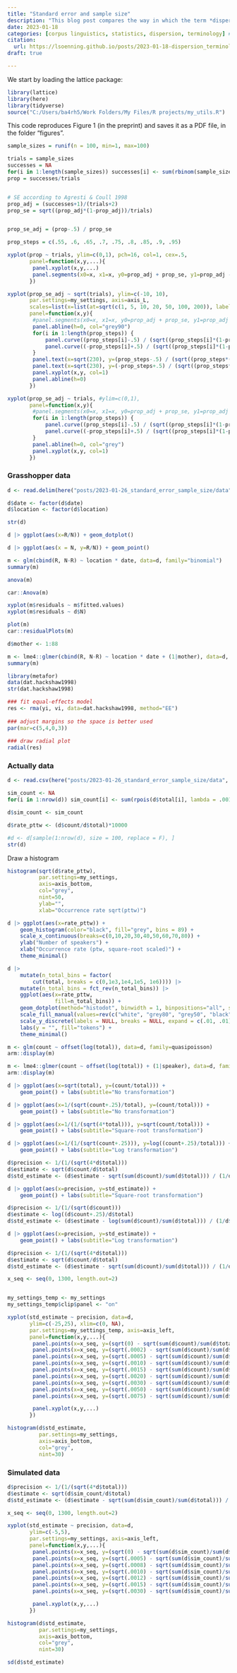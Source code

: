 ```yaml
---
title: "Standard error and sample size"
description: "This blog post compares the way in which the term *dispersion* is used in corpus linguistics and statistics."
date: 2023-01-18
categories: [corpus linguistics, statistics, dispersion, terminology] # self-defined categories
citation: 
  url: https://lsoenning.github.io/posts/2023-01-18-dispersion_terminology/ 
draft: true

---
```


We start by loading the lattice package:

```r
library(lattice)
library(here)
library(tidyverse)
source("C:/Users/ba4rh5/Work Folders/My Files/R projects/my_utils.R")
```

This code reproduces Figure 1 (in the preprint) and saves it as a PDF file, in the folder "figures".

```r
sample_sizes = runif(n = 100, min=1, max=100)

trials = sample_sizes
successes = NA
for(i in 1:length(sample_sizes)) successes[i] <- sum(rbinom(sample_sizes[i], 1, .5))
prop = successes/trials


# SE according to Agresti & Coull 1998
prop_adj = (successes+1)/(trials+2)
prop_se = sqrt((prop_adj*(1-prop_adj))/trials)


prop_se_adj = (prop-.5) / prop_se

prop_steps = c(.55, .6, .65, .7, .75, .8, .85, .9, .95)

```

```r
xyplot(prop ~ trials, ylim=c(0,1), pch=16, col=1, cex=.5,
	   panel=function(x,y,...){
	   	panel.xyplot(x,y,...)
	   	panel.segments(x0=x, x1=x, y0=prop_adj + prop_se, y1=prop_adj - prop_se)
	   })
```

```r
xyplot(prop_se_adj ~ sqrt(trials), ylim=c(-10, 10),
	   par.settings=my_settings, axis=axis_L,
	   scales=list(x=list(at=sqrt(c(1, 5, 10, 20, 50, 100, 200)), labels=c(1, 5, 10, 20, 50, 100, 200))),
	   panel=function(x,y){
	   	#panel.segments(x0=x, x1=x, y0=prop_adj + prop_se, y1=prop_adj - prop_se)
	   	panel.abline(h=0, col="grey90")
	   	for(i in 1:length(prop_steps)) {
	   		panel.curve((prop_steps[i]-.5) / (sqrt((prop_steps[i]*(1-prop_steps[i]))/x^2)), col="grey70")
	   		panel.curve((-prop_steps[i]+.5) / (sqrt((prop_steps[i]*(1-prop_steps[i]))/x^2)), col="grey70")
	   	}
	   	panel.text(x=sqrt(230), y=(prop_steps-.5) / (sqrt((prop_steps*(1-prop_steps))/220)), label=prop_steps, adj=0, cex=.8, col="grey30")
	   	panel.text(x=sqrt(230), y=(-prop_steps+.5) / (sqrt((prop_steps*(1-prop_steps))/220)), label=1-prop_steps, adj=0, cex=.8, col="grey30")
	   	panel.xyplot(x,y, col=1)
	   	panel.abline(h=0)
	   })
```

```r
xyplot(prop_se_adj ~ trials, #ylim=c(0,1),
	   panel=function(x,y){
	   	#panel.segments(x0=x, x1=x, y0=prop_adj + prop_se, y1=prop_adj - prop_se)
	   	for(i in 1:length(prop_steps)) {
	   		panel.curve((prop_steps[i]-.5) / (sqrt((prop_steps[i]*(1-prop_steps[i]))/x)), col="grey")
	   		panel.curve((-prop_steps[i]+.5) / (sqrt((prop_steps[i]*(1-prop_steps[i]))/x)), col="grey")
	   	}
	   	panel.abline(h=0, col="grey")
	   	panel.xyplot(x,y, col=1)
	   })
```

### Grasshopper data

```r
d <- read.delim(here("posts/2023-01-26_standard_error_sample_size/data", "grasshopper_data.txt"))

d$date <- factor(d$date)
d$location <- factor(d$location)

str(d)
```

```r
d |> ggplot(aes(x=R/N)) + geom_dotplot()
```

```r
d |> ggplot(aes(x = N, y=R/N)) + geom_point()
```

```r
m <- glm(cbind(R, N-R) ~ location * date, data=d, family="binomial")
summary(m)
```

```r
anova(m)
```

```r
car::Anova(m)
```

```r
xyplot(m$residuals ~ m$fitted.values)
xyplot(m$residuals ~ d$N)

plot(m)
car::residualPlots(m)
```

```r
d$mother <- 1:88

m <- lme4::glmer(cbind(R, N-R) ~ location * date + (1|mother), data=d, family=binomial)
summary(m)
```

```r
library(metafor)
data(dat.hackshaw1998)
str(dat.hackshaw1998)

### fit equal-effects model
res <- rma(yi, vi, data=dat.hackshaw1998, method="EE")
 
### adjust margins so the space is better used
par(mar=c(5,4,0,3))
 
### draw radial plot
radial(res)


```

### Actually data

```r
d <- read.csv(here("posts/2023-01-26_standard_error_sample_size/data", "actually_data_2014.csv"))

sim_count <- NA
for(i in 1:nrow(d)) sim_count[i] <- sum(rpois(d$total[i], lambda = .001))

d$sim_count <- sim_count

d$rate_pttw <- (d$count/d$total)*10000

#d <- d[sample(1:nrow(d), size = 100, replace = F), ]
str(d)
```

Draw a histogram

```r
histogram(sqrt(d$rate_pttw), 
		  par.settings=my_settings, 
		  axis=axis_bottom,
		  col="grey",
		  nint=50,
		  ylab="", 
		  xlab="Occurrence rate sqrt(pttw)")
```

```r
d |> ggplot(aes(x=rate_pttw)) + 
	geom_histogram(color="black", fill="grey", bins = 89) +
	scale_x_continuous(breaks=c(0,10,20,30,40,50,60,70,80)) +
	ylab("Number of speakers") +
	xlab("Occurrence rate (ptw, square-root scaled)") +
	theme_minimal()
```

```r
d |> 
	mutate(n_total_bins = factor(
		cut(total, breaks = c(0,1e3,1e4,1e5, 1e6)))) |> 
	mutate(n_total_bins = fct_rev(n_total_bins)) |> 
	ggplot(aes(x=rate_pttw, 
			   fill=n_total_bins)) +
	geom_dotplot(method="histodot", binwidth = 1, binpositions="all", stackgroups=TRUE, stackratio=.7) +
	scale_fill_manual(values=rev(c("white", "grey80", "grey50", "black"))) + 
	scale_y_discrete(labels = NULL, breaks = NULL, expand = c(.01, .01)) + 
	labs(y = "", fill="tokens") +
	theme_minimal() 

```

```r
m <- glm(count ~ offset(log(total)), data=d, family=quasipoisson)
arm::display(m)

m <- lme4::glmer(count ~ offset(log(total)) + (1|speaker), data=d, family=poisson)
arm::display(m)

```

```r
d |> ggplot(aes(x=sqrt(total), y=(count/total))) +
	geom_point() + labs(subtitle="No transformation")
```

```r
d |> ggplot(aes(x=1/(sqrt(count+.25)/total), y=(count/total))) +
	geom_point() + labs(subtitle="No transformation")
```

```r
d |> ggplot(aes(x=1/(1/(sqrt(4*total))), y=sqrt(count/total))) +
	geom_point() + labs(subtitle="Square-root transformation")
```

```r
d |> ggplot(aes(x=1/(1/(sqrt(count+.25))), y=log((count+.25)/total))) +
	geom_point() + labs(subtitle="Log transformation")
```

```r
d$precision <- 1/(1/(sqrt(4*d$total)))
d$estimate <- sqrt(d$count/d$total)
d$std_estimate <- (d$estimate - sqrt(sum(d$count)/sum(d$total))) / (1/d$precision)

d |> ggplot(aes(x=precision, y=std_estimate)) +
	geom_point() + labs(subtitle="Square-root transformation")
```

```r
d$precision <- 1/(1/(sqrt(d$count)))
d$estimate <- log((d$count+.25)/d$total)
d$std_estimate <- (d$estimate - log(sum(d$count)/sum(d$total))) / (1/d$precision)

d |> ggplot(aes(x=precision, y=std_estimate)) +
	geom_point() + labs(subtitle="Log transformation")
```

```r
d$precision <- 1/(1/(sqrt(4*d$total)))
d$estimate <- sqrt(d$count/d$total)
d$std_estimate <- (d$estimate - sqrt(sum(d$count)/sum(d$total))) / (1/d$precision)

x_seq <- seq(0, 1300, length.out=2)


my_settings_temp <- my_settings
my_settings_temp$clip$panel <- "on"

xyplot(std_estimate ~ precision, data=d,
	   ylim=c(-25,25), xlim=c(0, NA),
	   par.settings=my_settings_temp, axis=axis_left,
	   panel=function(x,y,...){
	   	panel.points(x=x_seq, y=(sqrt(0) - sqrt(sum(d$count)/sum(d$total)))/(1/(x_seq)), type="l", col="grey")
	   	panel.points(x=x_seq, y=(sqrt(.0002) - sqrt(sum(d$count)/sum(d$total)))/(1/(x_seq)), type="l", col="lightgrey")
	   	panel.points(x=x_seq, y=(sqrt(.0005) - sqrt(sum(d$count)/sum(d$total)))/(1/(x_seq)), type="l", col="lightgrey")
	   	panel.points(x=x_seq, y=(sqrt(.0010) - sqrt(sum(d$count)/sum(d$total)))/(1/(x_seq)), type="l", col="lightgrey")
	   	panel.points(x=x_seq, y=(sqrt(.0015) - sqrt(sum(d$count)/sum(d$total)))/(1/(x_seq)), type="l", col="lightgrey")
	   	panel.points(x=x_seq, y=(sqrt(.0020) - sqrt(sum(d$count)/sum(d$total)))/(1/(x_seq)), type="l", col="lightgrey")
	   	panel.points(x=x_seq, y=(sqrt(.0030) - sqrt(sum(d$count)/sum(d$total)))/(1/(x_seq)), type="l", col="lightgrey")
	   	panel.points(x=x_seq, y=(sqrt(.0050) - sqrt(sum(d$count)/sum(d$total)))/(1/(x_seq)), type="l", col="lightgrey")
	   	panel.points(x=x_seq, y=(sqrt(.0075) - sqrt(sum(d$count)/sum(d$total)))/(1/(x_seq)), type="l", col="lightgrey")

	   	panel.xyplot(x,y,...)
	   })
```

```r
histogram(d$std_estimate, 
		  par.settings=my_settings, 
		  axis=axis_bottom,
		  col="grey",
		  nint=30)
```

### Simulated data

```r
d$precision <- 1/(1/(sqrt(4*d$total)))
d$estimate <- sqrt(d$sim_count/d$total)
d$std_estimate <- (d$estimate - sqrt(sum(d$sim_count)/sum(d$total))) / (1/d$precision)

x_seq <- seq(0, 1300, length.out=2)

xyplot(std_estimate ~ precision, data=d,
	   ylim=c(-5,5),
	   par.settings=my_settings, axis=axis_left,
	   panel=function(x,y,...){
	   	panel.points(x=x_seq, y=(sqrt(0) - sqrt(sum(d$sim_count)/sum(d$total)))/(1/(x_seq)), type="l", col="grey")
	   	panel.points(x=x_seq, y=(sqrt(.0005) - sqrt(sum(d$sim_count)/sum(d$total)))/(1/(x_seq)), type="l", col="grey")
	   	panel.points(x=x_seq, y=(sqrt(.0008) - sqrt(sum(d$sim_count)/sum(d$total)))/(1/(x_seq)), type="l", col="grey")
	   	panel.points(x=x_seq, y=(sqrt(.0010) - sqrt(sum(d$sim_count)/sum(d$total)))/(1/(x_seq)), type="l", col="grey")
	   	panel.points(x=x_seq, y=(sqrt(.0012) - sqrt(sum(d$sim_count)/sum(d$total)))/(1/(x_seq)), type="l", col="grey")
	   	panel.points(x=x_seq, y=(sqrt(.0015) - sqrt(sum(d$sim_count)/sum(d$total)))/(1/(x_seq)), type="l", col="grey")
	   	panel.points(x=x_seq, y=(sqrt(.0030) - sqrt(sum(d$sim_count)/sum(d$total)))/(1/(x_seq)), type="l", col="grey")

	   	panel.xyplot(x,y,...)
	   })
```

```r
histogram(d$std_estimate, 
		  par.settings=my_settings, 
		  axis=axis_bottom,
		  col="grey",
		  nint=30)
```

```r
sd(d$std_estimate)
```
